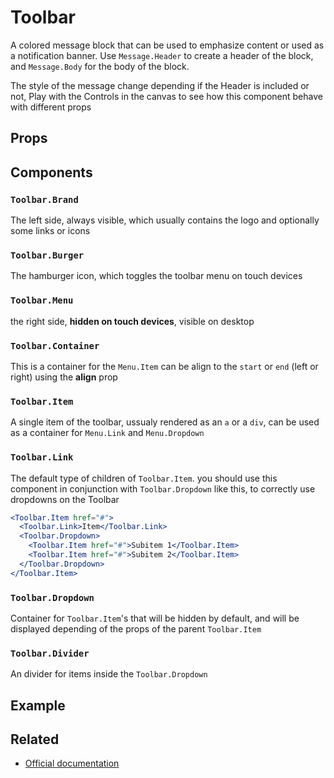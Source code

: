 
<Meta title="Components/Toolbar" />

# Toolbar

A colored message block that can be used to emphasize content or used as a notification banner. Use `Message.Header`
to create a header of the block, and `Message.Body` for the body of the block.

The style of the message change depending if the Header is included or not, Play with the Controls in the canvas to
 see how this component behave with different props

## Props

<ArgsTable of={Toolbar} />

## Components

### `Toolbar.Brand`
The left side, always visible, which usually contains the logo and optionally some links or icons

<ArgsTable of={Toolbar.Brand} />

### `Toolbar.Burger`
The hamburger icon, which toggles the toolbar menu on touch devices

<ArgsTable of={Toolbar.Burger} />

### `Toolbar.Menu`
the right side, **hidden on touch devices**, visible on desktop

<ArgsTable of={Toolbar.Menu} />

### `Toolbar.Container`
This is a container for the `Menu.Item` can be align to the `start` or `end` (left or right) using the **align** prop

<ArgsTable of={Toolbar.Container} />

### `Toolbar.Item`
A single item of the toolbar, ussualy rendered as an `a` or a `div`, can be used as a container for `Menu.Link` and `Menu.Dropdown`

<ArgsTable of={Toolbar.Item} />

### `Toolbar.Link`
The default type of children of `Toolbar.Item`. you should use this component in conjunction with `Toolbar.Dropdown` like this, to correctly use dropdowns on the Toolbar

```jsx
<Toolbar.Item href="#">
  <Toolbar.Link>Item</Toolbar.Link>
  <Toolbar.Dropdown>
    <Toolbar.Item href="#">Subitem 1</Toolbar.Item>
    <Toolbar.Item href="#">Subitem 2</Toolbar.Item>
  </Toolbar.Dropdown>
</Toolbar.Item>
```

<ArgsTable of={Toolbar.Item} />

### `Toolbar.Dropdown`
Container for `Toolbar.Item`'s that will be hidden by default, and will be displayed depending of the props of the parent `Toolbar.Item`

<ArgsTable of={Toolbar.Dropdown} />

### `Toolbar.Divider`
An divider for items inside the `Toolbar.Dropdown`

<ArgsTable of={Toolbar.Divider} />

<CommonProps />

## Example

<Canvas>
  <Story story={stories.Default} name="Toolbar" />
</Canvas>

## Related

- [Official documentation](https://bulma.io/documentation/components/toolbar/)